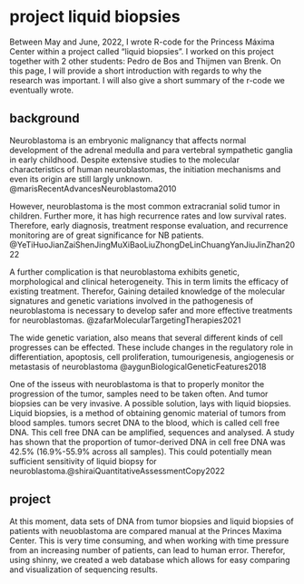 # project liquid biopsies 

Between May and June, 2022, I wrote R-code for the Princess Máxima Center within a project called "liquid biopsies". I worked on this project together with 2 other students: Pedro de Bos and Thijmen van Brenk. On this page, I will provide a short introduction with regards to why the research was important. I will also give a short summary of the r-code we eventually wrote. 

## background 
Neuroblastoma is an embryonic malignancy that affects normal development of the adrenal medulla and para vertebral sympathetic ganglia in early childhood. Despite extensive studies to the molecular characteristics of human neuroblastomas, the initiation mechanisms and even its origin are still largly unknown. @marisRecentAdvancesNeuroblastoma2010

However, neuroblastoma is the most common extracranial solid tumor in children. Further more, it has high recurrence rates and low survival rates. Therefore, early diagnosis, treatment response evaluation, and recurrence monitoring are of great significance for NB patients. @YeTiHuoJianZaiShenJingMuXiBaoLiuZhongDeLinChuangYanJiuJinZhan2022

A further complication is that neuroblastoma exhibits genetic, morphological and clinical heterogeneity. This in term limits the efficacy of existing treatment. Therefor, Gaining detailed knowledge of the molecular signatures and genetic variations involved in the pathogenesis of neuroblastoma is necessary to develop safer and more effective treatments for neuroblastomas. @zafarMolecularTargetingTherapies2021 

The wide genetic variation, also means that several different kinds of cell progresses can be effected. These include changes in the regulatory role in differentiation, apoptosis, cell proliferation, tumourigenesis, angiogenesis or metastasis of neuroblastoma @aygunBiologicalGeneticFeatures2018

One of the isseus with neuroblastoma is that to properly monitor the progression of the tumor, samples need to be taken often. And tumor biopsies can be very invasive. A possible solution, lays with liquid biopsies. Liquid biopsies, is a method of obtaining genomic material of tumors from  blood samples. tumors secret DNA to the blood, which is called cell free DNA. This cell free DNA  can be amplified, sequences and analysed. A study has shown that the proportion of tumor-derived DNA in cell free DNA was 42.5% (16.9%-55.9% across all samples). This could potentially mean sufficient sensitivity of liquid biopsy for neuroblastoma.@shiraiQuantitativeAssessmentCopy2022

## project 

At this moment, data sets of DNA from tumor biopsies and liquid biopsies of patients with neuoblastoma are compared manual at the Princes Maxima Center. This is very time consuming, and when working with time pressure from an increasing number of patients, can lead to human error. Therefor, using shinny, we created a web database which allows for easy comparing and visualization of sequencing results. 


